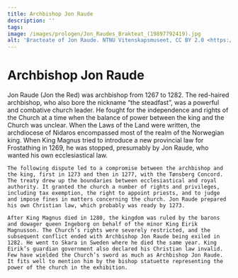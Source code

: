 ```yaml
---
title: Archbishop Jon Raude
description: ''
tags:
image: /images/prologen/Jon_Raudes_Brakteat_(19897792419).jpg
alt: 'Bracteate of Jon Raude. NTNU Vitenskapsmuseet, CC BY 2.0 <https://creativecommons.org/licenses/by/2.0>, via Wikimedia Commons'
---
```



# Archbishop Jon Raude

<Container stil="initial side">
    Jon Raude (Jon the Red) was archbishop from 1267 to 1282. The red-haired archbishop, who also bore the nickname “the steadfast”, was a powerful and combative church leader. He fought for the independence and rights of the Church at a time when the balance of power between the king and the Church was unclear. When the Laws of the Land were written, the archdiocese of Nidaros encompassed most of the realm of the Norwegian king. When King Magnus tried to introduce a new provincial law for Frostathing in 1269, he was stopped, presumably by Jon Raude, who wanted his own ecclesiastical law. 
    
    The following dispute led to a compromise between the archbishop and the king, first in 1273 and then in 1277, with the Tønsberg Concord. The treaty drew up the boundaries between ecclesiastical and royal authority. It granted the church a number of rights and privileges, including tax exemption, the right to appoint priests, and to judge and impose fines in matters concerning the church. Jon Raude prepared his own Christian law, which probably was ready by 1273. 
    
    After King Magnus died in 1280, the kingdom was ruled by the barons and dowager queen Ingeborg on behalf of the minor King Eirik Magnusson. The Church’s rights were severely restricted, and the subsequent conflict ended with Archbishop Jon Raude being exiled in 1282. He went to Skara in Sweden where he died the same year. King Eirik’s guardian government also declared his Christian law invalid. Few have wielded the Church’s sword as much as Archbishop Jon Raude. It fits well to mention him by the bishop statuette representing the power of the church in the exhibition.

</Container>